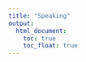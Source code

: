 ```yaml
---
title: "Speaking"
output:
  html_document:
    toc: true
    toc_float: true
---
```

<link rel="stylesheet" href="styles.css" type="text/css">

